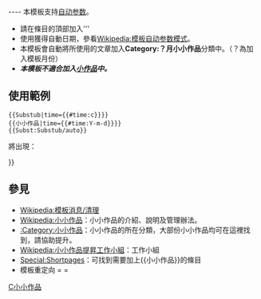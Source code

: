 <noinclude>{{template doc page viewed directly}}</noinclude>
<!-- 請在此線底下編輯模板的說明文件 -->
<includeonly>{{esoteric}}
{{Twinkle standard installation}}
----</includeonly>
本模板支持[[Wikipedia:模板自动参数模式|自动参数]]。
* 請在條目的頂部加入{{tl|Substub|''月''<nowiki>|</nowiki>''日''}}'''
* 使用{{tls|Substub/auto}}獲得自動日期，參看[[Wikipedia:模板自动参数模式]]。
* 本模板會自動將所使用的文章加入'''Category:？月小小作品'''分類中。（？為加入模板月份）
*''''' 本模板不適合加入[[wikipedia:小作品|小作品]]中。'''''
==使用範例==

 &#123;{Substub|time={{#time:c}}}&#125;
 &#123;{小小作品|time={{#time:Y-m-d}}}&#125; 
 &#123;{Subst:Substub/auto}&#125;

;將出現：

{{Substub|time={{#time:c}}}}

==參見==
*[[Wikipedia:模板消息/清理]]
*[[Wikipedia:小小作品]]：小小作品的介紹、說明及管理辦法。
*[[:Category:小小作品]]：小小作品的所在分類，大部份小小作品均可在這裡找到，請協助提升。
*[[Wikipedia:小小作品提昇工作小組]]：工作小組
*[[Special:Shortpages]]：可找到需要加上<nowiki>{{小小作品}}</nowiki>的條目
*模板重定向 {{tl|Substub}} = {{tl|小小作品}} = {{tl|小小條目}}

<includeonly>
<!-- 請在此線底下增加分類 -->
[[Category:小作品模板| C小小作品]]
</includeonly>